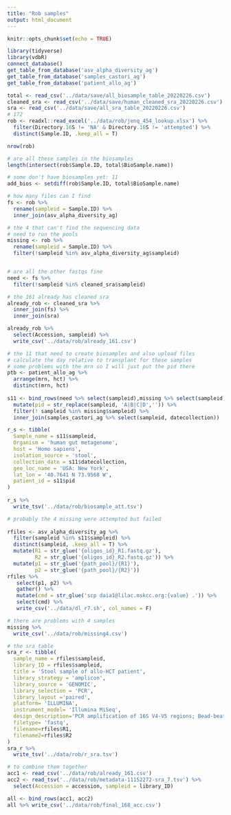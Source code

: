 ```yaml
---
title: "Rob samples"
output: html_document
---
```


```r
knitr::opts_chunk$set(echo = TRUE)
```

```r
library(tidyverse)
library(vdbR)
connect_database()
get_table_from_database('asv_alpha_diversity_ag')
get_table_from_database('samples_castori_ag')
get_table_from_database('patient_allo_ag')
```

```r
total <- read_csv('../data/save/all_biosample_table_20220226.csv')
cleaned_sra <- read_csv('../data/save/human_cleaned_sra_20220226.csv')
sra <- read_csv('../data/save/all_sra_table_20220226.csv')
# 172
rob <- readxl::read_excel('../data/rob/jenq_454_lookup.xlsx') %>% 
  filter(Directory.16S != 'NA' & Directory.16S != 'attempted') %>% 
  distinct(Sample.ID, .keep_all = T)

nrow(rob)

# are all these samples in the biosamples
length(intersect(rob$Sample.ID, total$BioSample.name))

# some don't have biosamples yet: 11
add_bios <- setdiff(rob$Sample.ID, total$BioSample.name)

# how many files can I find
fs <- rob %>% 
  rename(sampleid = Sample.ID) %>% 
  inner_join(asv_alpha_diversity_ag)

# the 4 that can't find the sequencing data
# need to run the pools
missing <- rob %>% 
  rename(sampleid = Sample.ID) %>% 
  filter(!sampleid %in% asv_alpha_diversity_ag$sampleid)


# are all the other fastqs fine
need <- fs %>% 
  filter(!sampleid %in% cleaned_sra$sampleid)

# the 161 already has cleaned sra
already_rob <- cleaned_sra %>% 
  inner_join(fs) %>% 
  inner_join(sra)

already_rob %>% 
  select(Accession, sampleid) %>% 
  write_csv('../data/rob/already_161.csv')
```
```r
# the 11 that need to create biosamples and also upload files 
# calculate the day relative to transplant for these samples
# some problems with the mrn so I will just put the pid there
ptb <- patient_allo_ag %>% 
  arrange(mrn, hct) %>% 
  distinct(mrn, hct)
  
s11 <- bind_rows(need %>% select(sampleid),missing %>% select(sampleid) )  %>% 
  mutate(pid = str_replace(sampleid, 'A|B|C|D','')) %>% 
  filter(! sampleid %in% missing$sampleid) %>% 
  inner_join(samples_castori_ag %>% select(sampleid, datecollection))

r_s <- tibble(
  Sample_name = s11$sampleid,
  Organism = 'human gut metagenome',
  host = 'Homo sapiens',
  isolation_source = 'stool',
  collection_date = s11$datecollection,
  geo_loc_name = 'USA: New York',
  lat_lon = '40.7641 N 73.9568 W',
  patient_id = s11$pid
) 
 
r_s %>% 
  write_tsv('../data/rob/biosample_att.tsv')
```

```r
# probably the 4 missing were attempted but failed 
  
rfiles <- asv_alpha_diversity_ag %>% 
  filter(sampleid %in% s11$sampleid) %>% 
  distinct(sampleid, .keep_all = T) %>% 
  mutate(R1 = str_glue('{oligos_id}_R1.fastq.gz'),
         R2 = str_glue('{oligos_id}_R2.fastq.gz')) %>% 
  mutate(p1 = str_glue('{path_pool}/{R1}'),
         p2 = str_glue('{path_pool}/{R2}'))
rfiles %>% 
   select(p1, p2) %>% 
   gather() %>% 
   mutate(cmd = str_glue('scp daia1@lilac.mskcc.org:{value} .')) %>% 
   select(cmd) %>% 
   write_csv('../data/dl_r7.sh', col_names = F)

# there are problems with 4 samples
missing %>% 
  write_csv('../data/rob/missing4.csv')
```

```r
# the sra table
sra_r <- tibble(
  sample_name = rfiles$sampleid,
  library_ID = rfiles$sampleid,
  title = 'Stool sample of allo-HCT patient',
  library_strategy = 'amplicon',
  library_source = 'GENOMIC',
  library_selection = 'PCR',
  library_layout ='paired',
  platform= 'ILLUMINA',
  instrument_model= 'Illumina MiSeq',
  design_description='PCR amplification of 16S V4-V5 regions; Bead-beating, phenol chloroform DNA extraction',
  filetype= 'fastq',
  filename=rfiles$R1,
  filename2=rfiles$R2
)
sra_r %>% 
  write_tsv('../data/rob/r_sra.tsv')
```

```r
# to combine them together
acc1 <- read_csv('../data/rob/already_161.csv')
acc2 <- read_tsv('../data/rob/metadata-11152272-sra_7.tsv') %>% 
  select(Accession = accession, sampleid = library_ID)

all <- bind_rows(acc1, acc2)
all %>% write_csv('../data/rob/final_168_acc.csv')
```

